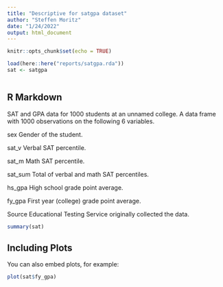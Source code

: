 ```yaml
---
title: "Descriptive for satgpa dataset"
author: "Steffen Moritz"
date: "1/24/2022"
output: html_document
---
```


```r
knitr::opts_chunk$set(echo = TRUE)
```

```r
load(here::here("reports/satgpa.rda"))
sat <- satgpa
```

```r

```


## R Markdown

SAT and GPA data for 1000 students at an unnamed college. A data frame with 1000 observations on the following 6 variables.

sex
Gender of the student.

sat_v
Verbal SAT percentile.

sat_m
Math SAT percentile.

sat_sum
Total of verbal and math SAT percentiles.

hs_gpa
High school grade point average.

fy_gpa
First year (college) grade point average.

Source
Educational Testing Service originally collected the data.

```r
summary(sat)
```

## Including Plots

You can also embed plots, for example:

```r
plot(sat$fy_gpa)
```


